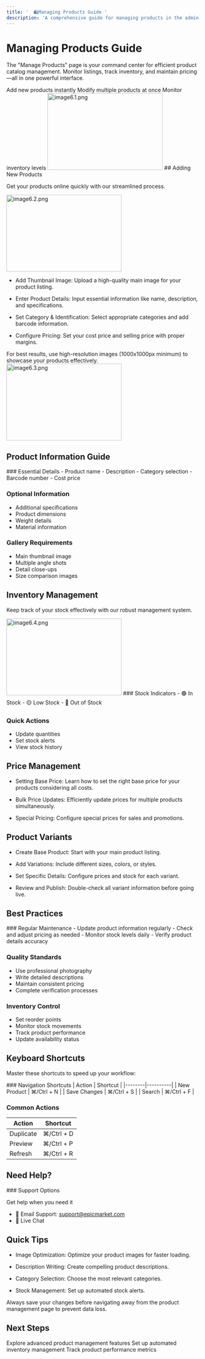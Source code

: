 ```yaml
---
title: '  🛍️Managing Products Guide '
description: 'A comprehensive guide for managing products in the admin interface'
---
```


# Managing Products Guide

The "Manage Products" page is your command center for efficient product catalog management. Monitor listings, track inventory, and maintain pricing—all in one powerful interface.

<CardGroup>
  <Card title="Quick Add" icon="plus">
    Add new products instantly
  </Card>
  <Card title="Batch Update" icon="arrows-rotate">
    Modify multiple products at once
  </Card>
  <Card title="Stock Control" icon="boxes-stacked">
    Monitor inventory levels
  </Card>
</CardGroup>
 <Frame>
 <img src="/images/images docs/image6.1.png" alt="image6.1.png" 
         width="300"
       height="200" />
    </Frame>
## Adding New Products

Get your products online quickly with our streamlined process.

   <Frame>
 <img src="/images/images docs/image6.2.png" alt="image6.2.png" 
         width="300"
       height="200" />
    </Frame>

  - Add Thumbnail Image:
  Upload a high-quality main image for your product listing.
  
  - Enter Product Details:
  Input essential information like name, description, and specifications.
  
  - Set Category & Identification:
  Select appropriate categories and add barcode information.
  
  - Configure Pricing:
  Set your cost price and selling price with proper margins.


<Note>
  For best results, use high-resolution images (1000x1000px minimum) to showcase your products effectively.
</Note>
 <Frame>
 <img src="/images/images docs/image6.3.png" alt="image6.3.png" 
         width="300"
       height="200" />
    </Frame>

## Product Information Guide

<AccordionGroup>
  ### Essential Details
  - Product name
  - Description
  - Category selection
  - Barcode number
  - Cost price
  
  ### Optional Information
  - Additional specifications
  - Product dimensions
  - Weight details
  - Material information
  
  ### Gallery Requirements
  - Main thumbnail image
  - Multiple angle shots
  - Detail close-ups
  - Size comparison images
</AccordionGroup>

## Inventory Management

Keep track of your stock effectively with our robust management system.
 <Frame>
 <img src="/images/images docs/image6.4.png" alt="image6.4.png" 
         width="300"
       height="200" />
    </Frame>
<CardGroup cols={2}>
  ### Stock Indicators
  - 🟢 In Stock
  - 🟡 Low Stock
  - 🔴 Out of Stock
  
  ### Quick Actions
  - Update quantities
  - Set stock alerts
  - View stock history
</CardGroup>

## Price Management


  - Setting Base Price:
  Learn how to set the right base price for your products considering all costs.
  
  - Bulk Price Updates:
  Efficiently update prices for multiple products simultaneously.
  
  - Special Pricing:
  Configure special prices for sales and promotions.


## Product Variants


  - Create Base Product:
  Start with your main product listing.
  
  - Add Variations:
  Include different sizes, colors, or styles.
  
  - Set Specific Details:
  Configure prices and stock for each variant.
  
  - Review and Publish:
  Double-check all variant information before going live.


## Best Practices

<Check>
### Regular Maintenance
- Update product information regularly
- Check and adjust pricing as needed
- Monitor stock levels daily
- Verify product details accuracy

### Quality Standards
- Use professional photography
- Write detailed descriptions
- Maintain consistent pricing
- Complete verification processes

### Inventory Control
- Set reorder points
- Monitor stock movements
- Track product performance
- Update availability status
</Check>

## Keyboard Shortcuts

Master these shortcuts to speed up your workflow:

<CardGroup cols={2}>
  ### Navigation Shortcuts
  | Action | Shortcut |
  |--------|----------|
  | New Product | ⌘/Ctrl + N |
  | Save Changes | ⌘/Ctrl + S |
  | Search | ⌘/Ctrl + F |
  
  ### Common Actions
  | Action | Shortcut |
  |--------|----------|
  | Duplicate | ⌘/Ctrl + D |
  | Preview | ⌘/Ctrl + P |
  | Refresh | ⌘/Ctrl + R |
</CardGroup>

## Need Help?

<Card>
  ### Support Options
  
  Get help when you need it
  - 📧 Email Support: support@epicmarket.com
  - 💬 Live Chat
  
</Card>

## Quick Tips


  - Image Optimization:
  Optimize your product images for faster loading.
  
  - Description Writing:
  Create compelling product descriptions.
  
  - Category Selection:
  Choose the most relevant categories.
  
  - Stock Management:
  Set up automated stock alerts.

<Warning>
  Always save your changes before navigating away from the product management page to prevent data loss.
</Warning>

## Next Steps

<CardGroup>
  <Card title="Advanced Features" icon="star">
    Explore advanced product management features
  </Card>
  <Card title="Automation" icon="robot">
    Set up automated inventory management
  </Card>
  <Card title="Analytics" icon="chart-line">
    Track product performance metrics
  </Card>
</CardGroup>